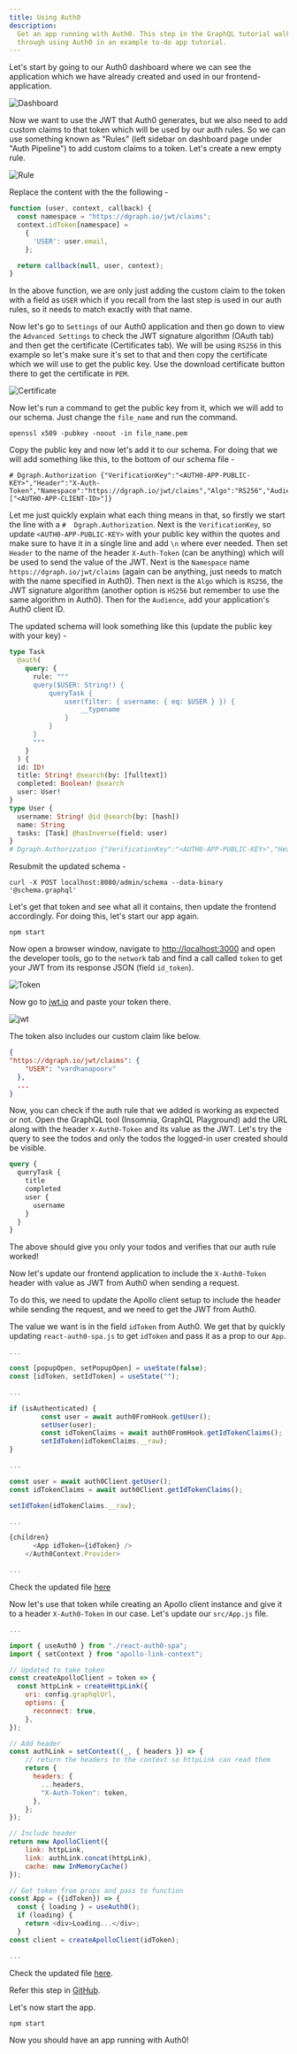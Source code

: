 ```yaml
---
title: Using Auth0
description:
  Get an app running with Auth0. This step in the GraphQL tutorial walks you
  through using Auth0 in an example to-do app tutorial.
---
```


Let's start by going to our Auth0 dashboard where we can see the application
which we have already created and used in our frontend-application.

![Dashboard](/images/graphql/tutorial/todo/dashboard.png)

Now we want to use the JWT that Auth0 generates, but we also need to add custom
claims to that token which will be used by our auth rules. So we can use
something known as "Rules" (left sidebar on dashboard page under "Auth
Pipeline") to add custom claims to a token. Let's create a new empty rule.

![Rule](/images/graphql/tutorial/todo/rule.png)

Replace the content with the the following -

```javascript
function (user, context, callback) {
  const namespace = "https://dgraph.io/jwt/claims";
  context.idToken[namespace] =
    {
      'USER': user.email,
    };

  return callback(null, user, context);
}
```

In the above function, we are only just adding the custom claim to the token
with a field as `USER` which if you recall from the last step is used in our
auth rules, so it needs to match exactly with that name.

Now let's go to `Settings` of our Auth0 application and then go down to view the
`Advanced Settings` to check the JWT signature algorithm (OAuth tab) and then
get the certificate (Certificates tab). We will be using `RS256` in this example
so let's make sure it's set to that and then copy the certificate which we will
use to get the public key. Use the download certificate button there to get the
certificate in `PEM`.

![Certificate](/images/graphql/tutorial/todo/certificate.png)

Now let's run a command to get the public key from it, which we will add to our
schema. Just change the `file_name` and run the command.

```
openssl x509 -pubkey -noout -in file_name.pem
```

Copy the public key and now let's add it to our schema. For doing that we will
add something like this, to the bottom of our schema file -

```
# Dgraph.Authorization {"VerificationKey":"<AUTH0-APP-PUBLIC-KEY>","Header":"X-Auth-Token","Namespace":"https://dgraph.io/jwt/claims","Algo":"RS256","Audience":["<AUTH0-APP-CLIENT-ID>"]}
```

Let me just quickly explain what each thing means in that, so firstly we start
the line with a `#  Dgraph.Authorization`. Next is the `VerificationKey`, so
update `<AUTH0-APP-PUBLIC-KEY>` with your public key within the quotes and make
sure to have it in a single line and add `\n` where ever needed. Then set
`Header` to the name of the header `X-Auth-Token` (can be anything) which will
be used to send the value of the JWT. Next is the `Namespace` name
`https://dgraph.io/jwt/claims` (again can be anything, just needs to match with
the name specified in Auth0). Then next is the `Algo` which is `RS256`, the JWT
signature algorithm (another option is `HS256` but remember to use the same
algorithm in Auth0). Then for the `Audience`, add your application's Auth0
client ID.

The updated schema will look something like this (update the public key with
your key) -

```graphql
type Task
  @auth(
    query: {
      rule: """
      query($USER: String!) {
          queryTask {
              user(filter: { username: { eq: $USER } }) {
                  __typename
              }
          }
      }
      """
    }
  ) {
  id: ID!
  title: String! @search(by: [fulltext])
  completed: Boolean! @search
  user: User!
}
type User {
  username: String! @id @search(by: [hash])
  name: String
  tasks: [Task] @hasInverse(field: user)
}
# Dgraph.Authorization {"VerificationKey":"<AUTH0-APP-PUBLIC-KEY>","Header":"X-Auth-Token","Namespace":"https://dgraph.io/jwt/claims","Algo":"RS256","Audience":["<AUTH0-APP-CLIENT-ID>"]}
```

Resubmit the updated schema -

```
curl -X POST localhost:8080/admin/schema --data-binary '@schema.graphql'
```

Let's get that token and see what all it contains, then update the frontend
accordingly. For doing this, let's start our app again.

```
npm start
```

Now open a browser window, navigate to
[http://localhost:3000](http://localhost:3000) and open the developer tools, go
to the `network` tab and find a call called `token` to get your JWT from its
response JSON (field `id_token`).

![Token](/images/graphql/tutorial/todo/token.png)

Now go to [jwt.io](https://jwt.io) and paste your token there.

![jwt](/images/graphql/tutorial/todo/jwt.png)

The token also includes our custom claim like below.

```json
{
"https://dgraph.io/jwt/claims": {
    "USER": "vardhanapoorv"
  },
  ...
}
```

Now, you can check if the auth rule that we added is working as expected or not.
Open the GraphQL tool (Insomnia, GraphQL Playground) add the URL along with the
header `X-Auth0-Token` and its value as the JWT. Let's try the query to see the
todos and only the todos the logged-in user created should be visible.

```graphql
query {
  queryTask {
    title
    completed
    user {
      username
    }
  }
}
```

The above should give you only your todos and verifies that our auth rule
worked!

Now let's update our frontend application to include the `X-Auth0-Token` header
with value as JWT from Auth0 when sending a request.

To do this, we need to update the Apollo client setup to include the header
while sending the request, and we need to get the JWT from Auth0.

The value we want is in the field `idToken` from Auth0. We get that by quickly
updating `react-auth0-spa.js` to get `idToken` and pass it as a prop to our
`App`.

```javascript
...

const [popupOpen, setPopupOpen] = useState(false);
const [idToken, setIdToken] = useState("");

...

if (isAuthenticated) {
        const user = await auth0FromHook.getUser();
        setUser(user);
        const idTokenClaims = await auth0FromHook.getIdTokenClaims();
        setIdToken(idTokenClaims.__raw);
}

...

const user = await auth0Client.getUser();
const idTokenClaims = await auth0Client.getIdTokenClaims();

setIdToken(idTokenClaims.__raw);

...

{children}
      <App idToken={idToken} />
    </Auth0Context.Provider>

...

```

Check the updated file
[here](https://github.com/dgraph-io/graphql-sample-apps/blob/c94b6eb1cec051238b81482a049100b1cd15bbf7/todo-app-react/src/react-auth0-spa.js)

Now let's use that token while creating an Apollo client instance and give it to
a header `X-Auth0-Token` in our case. Let's update our `src/App.js` file.

```javascript
...

import { useAuth0 } from "./react-auth0-spa";
import { setContext } from "apollo-link-context";

// Updated to take token
const createApolloClient = token => {
  const httpLink = createHttpLink({
    uri: config.graphqlUrl,
    options: {
      reconnect: true,
    },
});

// Add header
const authLink = setContext((_, { headers }) => {
    // return the headers to the context so httpLink can read them
    return {
      headers: {
        ...headers,
        "X-Auth-Token": token,
      },
    };
});

// Include header
return new ApolloClient({
    link: httpLink,
    link: authLink.concat(httpLink),
    cache: new InMemoryCache()
});

// Get token from props and pass to function
const App = ({idToken}) => {
  const { loading } = useAuth0();
  if (loading) {
    return <div>Loading...</div>;
  }
const client = createApolloClient(idToken);

...
```

Check the updated file
[here](https://github.com/dgraph-io/graphql-sample-apps/blob/c94b6eb1cec051238b81482a049100b1cd15bbf7/todo-app-react/src/App.js).

Refer this step in
[GitHub](https://github.com/dgraph-io/graphql-sample-apps/commit/c94b6eb1cec051238b81482a049100b1cd15bbf7).

Let's now start the app.

```
npm start
```

Now you should have an app running with Auth0!
